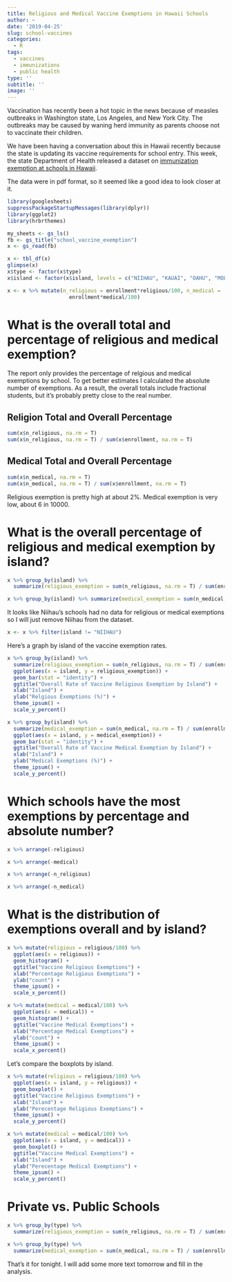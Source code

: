 ```yaml
---
title: Religious and Medical Vaccine Exemptions in Hawaii Schools
author: ~
date: '2019-04-25'
slug: school-vaccines
categories: 
  - R
tags: 
  - vaccines
  - immunizations
  - public health
type: ''
subtitle: ''
image: ''
---
```


Vaccination has recently been a hot topic in the news because of measles outbreaks in Washington state, Los Angeles, and New York City. The outbreaks may be caused by waning herd immunity as parents choose not to vaccinate their children. 

We have been having a conversation about this in Hawaii recently because the state is updating its vaccine requirements for school entry. This week, the state Department of Health released a dataset on [immunization exemption at schools in Hawaii](http://www.hawaiinewsnow.com/2019/04/24/what-percentage-kids-arent-vaccinated-your-childs-school-heres-list/).

The data were in pdf format, so it seemed like a good idea to look closer at it.

```r
library(googlesheets)
suppressPackageStartupMessages(library(dplyr))
library(ggplot2)
library(hrbrthemes)
```

```r
my_sheets <- gs_ls()
fb <- gs_title("school_vaccine_exemption")
x <- gs_read(fb)
```

```r
x <- tbl_df(x)
glimpse(x)
x$type <- factor(x$type)
x$island <- factor(x$island, levels = c("NIIHAU", "KAUAI", "OAHU", "MOLOKAI", "LANAI", "MAUI", "HAWAII"))
```

```r
x <- x %>% mutate(n_religious = enrollment*religious/100, n_medical =
                    enrollment*medical/100)
```

# What is the overall total and percentage of religious and medical exemption?

The report only provides the percentage of relgious and medical exemptions by school. To get better estimates I calculated the absolute number of exemptions. As a result, the overall totals include fractional students, but it's probably pretty close to the real number.

## Religion Total and Overall Percentage
```r
sum(x$n_religious, na.rm = T)
sum(x$n_religious, na.rm = T) / sum(x$enrollment, na.rm = T)
```

## Medical Total and Overall Percentage
```r
sum(x$n_medical, na.rm = T)
sum(x$n_medical, na.rm = T) / sum(x$enrollment, na.rm = T)
```

Religious exemption is pretty high at about 2%. Medical exemption is very low, about 6 in 10000.

# What is the overall percentage of religious and medical exemption by island?

```r
x %>% group_by(island) %>% 
  summarize(religious_exemption = sum(n_religious, na.rm = T) / sum(enrollment, na.rm = T)) 
```

```r
x %>% group_by(island) %>% summarize(medical_exemption = sum(n_medical, na.rm = T) / sum(enrollment, na.rm = T))
```

It looks like Niihau's schools had no data for religious or medical exemptions so I will just remove Niihau from the dataset.

```r
x <- x %>% filter(island != "NIIHAU")
```

Here's a graph by island of the vaccine exemption rates.
```r
x %>% group_by(island) %>% 
  summarize(religious_exemption = sum(n_religious, na.rm = T) / sum(enrollment, na.rm = T)) %>%
  ggplot(aes(x = island, y = religious_exemption)) +
  geom_bar(stat = "identity") +
  ggtitle("Overall Rate of Vaccine Religious Exemption by Island") +
  xlab("Island") +
  ylab("Relgious Exemptions (%)") +
  theme_ipsum() +
  scale_y_percent()
```

```r
x %>% group_by(island) %>% 
  summarize(medical_exemption = sum(n_medical, na.rm = T) / sum(enrollment, na.rm = T)) %>%
  ggplot(aes(x = island, y = medical_exemption)) +
  geom_bar(stat = "identity") +
  ggtitle("Overall Rate of Vaccine Medical Exemption by Island") +
  xlab("Island") +
  ylab("Medical Exemptions (%)") +
  theme_ipsum() +
  scale_y_percent()
```

# Which schools have the most exemptions by percentage and absolute number?

```r
x %>% arrange(-religious)
```

```r
x %>% arrange(-medical)
```

```r
x %>% arrange(-n_religious)
```

```r
x %>% arrange(-n_medical)
```


# What is the distribution of exemptions overall and by island?

```r
x %>% mutate(religious = religious/100) %>%
  ggplot(aes(x = religious)) +
  geom_histogram() +
  ggtitle("Vaccine Religious Exemptions") +
  xlab("Percentage Religious Exemptions") +
  ylab("count") +
  theme_ipsum() +
  scale_x_percent()
```


```r
x %>% mutate(medical = medical/100) %>%
  ggplot(aes(x = medical)) +
  geom_histogram() +
  ggtitle("Vaccine Medical Exemptions") +
  xlab("Percentage Medical Exemptions") +
  ylab("count") +
  theme_ipsum() +
  scale_x_percent()
```

Let's compare the boxplots by island.

```r
x %>% mutate(religious = religious/100) %>%
  ggplot(aes(x = island, y = religious)) +
  geom_boxplot() +
  ggtitle("Vaccine Religious Exemptions") +
  xlab("Island") +
  ylab("Perecentage Religious Exemptions") +
  theme_ipsum() +
  scale_y_percent()
```

```r
x %>% mutate(medical = medical/100) %>%
  ggplot(aes(x = island, y = medical)) +
  geom_boxplot() +
  ggtitle("Vaccine Medical Exemptions") +
  xlab("Island") +
  ylab("Perecentage Medical Exemptions") +
  theme_ipsum() +
  scale_y_percent()
```

# Private vs. Public Schools
```r
x %>% group_by(type) %>% 
  summarize(religious_exemption = sum(n_religious, na.rm = T) / sum(enrollment, na.rm = T))
```

```r
x %>% group_by(type) %>% 
  summarize(medical_exemption = sum(n_medical, na.rm = T) / sum(enrollment, na.rm = T))
```

That's it for tonight. I will add some more text tomorrow and fill in the analysis.
